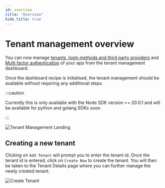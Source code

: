 ```yaml
---
id: overview
title: "Overview"
hide_title: true
---
```


# Tenant management overview

You can now manage [tenants, login methods and third party providers](/docs/multitenancy/introduction) and [Multi factor authentication](/docs/mfa/introduction) of your app from the tenant management dashboard.


Once the dashboard recipe is initialised, the tenant management should be available without requiring any additional steps.


:::caution

Currently this is only available with the Node SDK version >= 20.0.1 and will be available for python and golang SDKs soon.

:::

<img src="/img/dashboard/tenant-management/landing.png" alt="Tenant Management Landing"/>


## Creating a new tenant

Clicking on `Add Tenant` will prompt you to enter the tenant id. Once the tenant id is entered, click on `Create Now` to create the tenant. You will then be taken to the Tenant Details page where you can further manage the newly created tenant.

<img src="/img/dashboard/tenant-management/create-tenant.png" alt="Create Tenant"/>
